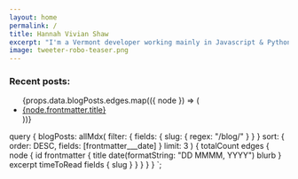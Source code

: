 ```yaml
---
layout: home
permalink: /
title: Hannah Vivian Shaw
excerpt: "I'm a Vermont developer working mainly in Javascript & Python. I'm into the React/Redux ecosystem, functional programming, and machine learning."
image: tweeter-robo-teaser.png
---
```



### Recent posts:

<ul>
  {props.data.blogPosts.edges.map(({ node }) => (
    <li>
      <a href={node.fields.slug}>{node.frontmatter.title}</a>
    </li>
  ))}
</ul>

  query {
    blogPosts: allMdx(
      filter: { fields: { slug: { regex: "/blog/" } } }
      sort: { order: DESC, fields: [frontmatter___date] }
      limit: 3
    ) {
      totalCount
      edges {
        node {
          id
          frontmatter {
            title
            date(formatString: "DD MMMM, YYYY")
            blurb
          }
          excerpt
          timeToRead
          fields {
            slug
          }
        }
      }
    }
  }
`;
